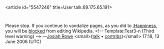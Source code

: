 <article id="5547246" title=User talk:69.175.65.191>
	<talkpage id="5547246" title="User talk:69.175.65.191">
Please stop. If you continue to vandalize pages, as you did to [[:Happiness]], you will be [[Wikipedia:Blocking policy|blocked]] from editing Wikipedia. &lt;!-- Template:Test3-n (Third level warning) --&gt;  —[[User:Josiah Rowe|Josiah Rowe]] &lt;small&gt;([[User talk:Josiah Rowe|talk]] • [[Special:Contributions/Josiah Rowe|contribs]])&lt;/small&gt; 17:18, 13 June 2006 (UTC)
	</talkpage>
</article>